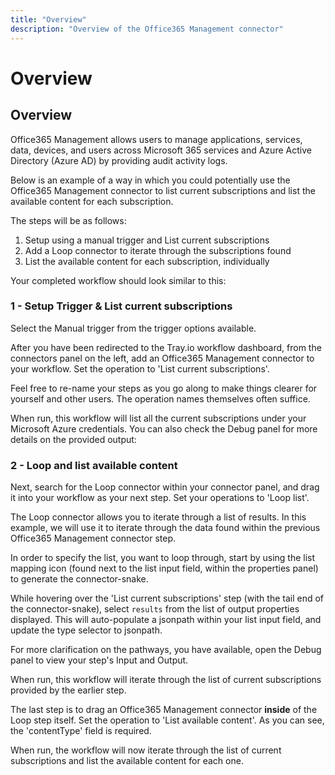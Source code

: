 ```yaml
---
title: "Overview"
description: "Overview of the Office365 Management connector"
---
```


# Overview

## Overview

Office365 Management allows users to manage applications, services, data, devices, and users across Microsoft 365 services and Azure Active Directory (Azure AD) by providing audit activity logs. 

Below is an example of a way in which you could potentially use the Office365 Management connector to list current subscriptions and list the available content for each subscription.

The steps will be as follows:

1. Setup using a manual trigger and List current subscriptions
2. Add a Loop connector to iterate through the subscriptions found
3. List the available content for each subscription, individually

Your completed workflow should look similar to this:

### 1 - Setup Trigger & List current subscriptions

Select the Manual trigger from the trigger options available.

After you have been redirected to the Tray.io workflow dashboard, from the connectors panel on the left, add an Office365 Management connector to your workflow. Set the operation to 'List current subscriptions'.

Feel free to re-name your steps as you go along to make things clearer for yourself and other users. The operation names themselves often suffice.

When run, this workflow will list all the current subscriptions under your Microsoft Azure credentials. You can also check the Debug panel for more details on the provided output:

### 2 - Loop and list available content

Next, search for the Loop connector within your connector panel, and drag it into your workflow as your next step. Set your operations to 'Loop list'.

The Loop connector allows you to iterate through a list of results. In this example, we will use it to iterate through the data found within the previous Office365 Management connector step.

In order to specify the list, you want to loop through, start by using the list mapping icon (found next to the list input field, within the properties panel) to generate the connector-snake.

While hovering over the 'List current subscriptions' step (with the tail end of the connector-snake), select `results` from the list of output properties displayed. This will auto-populate a jsonpath within your list input field, and update the type selector to jsonpath.

For more clarification on the pathways, you have available, open the Debug panel to view your step's Input and Output.

When run, this workflow will iterate through the list of current subscriptions provided by the earlier step.

The last step is to drag an Office365 Management connector **inside** of the Loop step itself. Set the operation to 'List available content'. As you can see, the 'contentType' field is required.

When run, the workflow will now iterate through the list of current subscriptions and list the available content for each one.
